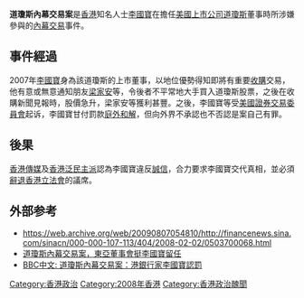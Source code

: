{{noteTA
|T=zh-hans:道琼斯内幕交易案; zh-hant:道瓊斯內幕交易案; zh-tw:道瓊內線交易案;
|1=zh-hans:内幕交易; zh-hant:內幕交易; zh-tw:內線交易;
|2=zh-hans:道琼斯; zh-hant:道瓊斯; zh-tw:道瓊;
}}
'''道瓊斯內幕交易案'''是[[香港|香港]]知名人士[[李國寶|李國寶]]在擔任[[美國|美國]][[上市公司|上市公司]][[道瓊斯|道瓊斯]]董事時所涉嫌參與的[[內幕交易|內幕交易]]事件。

==事件經過==
2007年[[李國寶|李國寶]]身為該道瓊斯的上市董事，以地位優勢得知即將有重要[[收購|收購]]交易，他有意或無意通知朋友[[梁家安|梁家安]]等，令後者不平常地大手買入道瓊斯股票，之後在收購新聞見報時，股價急升，梁家安等獲利甚豐。之後，李國寶等受[[美國證券交易委員會|美國證券交易委員會]]起诉，李國寶甘付罰款[[庭外和解|庭外和解]]，但向外界不承認也不否認是案自己有罪。

==後果==
[[香港傳媒|香港傳媒]]及[[香港泛民主派|香港泛民主派]]認為李國寶違反[[誠信|誠信]]，合力要求李國寶交代真相，並必須[[辭職|辭退]][[香港立法會|香港立法會]]的議席。

==外部参考==
* https://web.archive.org/web/20090807054810/http://financenews.sina.com/sinacn/000-000-107-113/404/2008-02-02/0503700068.html
* [http://www.chinareviewnews.com/doc/1005/6/5/4/100565481.html?coluid=10&kindid=254&docid=100565481&mdate=0209125237 道瓊斯內幕交易案，東亞董事會挺李國寶留任] {{Wayback|url=http://www.chinareviewnews.com/doc/1005/6/5/4/100565481.html?coluid=10&kindid=254&docid=100565481&mdate=0209125237 |date=20190917201242 }}
* [http://news.bbc.co.uk/chinese/trad/hi/newsid_7220000/newsid_7229600/7229688.stm BBC中文: 道瓊斯內幕交易案：港銀行家李國寶認罰] {{Wayback|url=http://news.bbc.co.uk/chinese/trad/hi/newsid_7220000/newsid_7229600/7229688.stm |date=20191001103654 }}

[[Category:香港政治|Category:香港政治]]
[[Category:2008年香港|Category:2008年香港]]
[[Category:香港政治醜聞|Category:香港政治醜聞]]